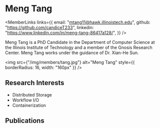 
# Meng Tang

<div style={{display: 'flex', flexDirection: 'row'}}>

<div style={{flex: 1, display: 'flex', flexDirection: 'column'}}>

<MemberLinks
  links={{
    email: "mtang11@hawk.illinoistech.edu",
    github: "https://github.com/candiceT233",
    linkedin: "https://www.linkedin.com/in/meng-tang-86417a128/",
  }}
/>

Meng Tang is a PhD Candidate in the Department of Computer Science at the Illinois Institute of Technology and a member of the Gnosis Research Center. Meng Tang works under the guidance of Dr. Xian-He Sun.

</div>

<div style={{paddingLeft: 32}}>

<img
  src={"/img/members/tang.jpg"}
  alt="Meng Tang"
  style={{ borderRadius: 16, width: "160px" }}
/>

</div>

</div>

## Research Interests

- Distributed Storage
- Workflow I/O
- Containerization

## Publications

<MemberPublications authorShortName="M. Tang" />
